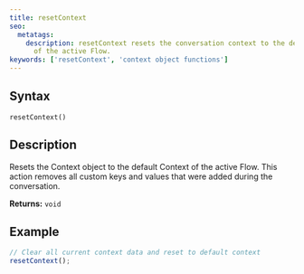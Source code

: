 ```yaml
---
title: resetContext
seo:
  metatags:
    description: resetContext resets the conversation context to the default context
      of the active Flow.
keywords: ['resetContext', 'context object functions']
---
```


## Syntax

`resetContext()`

## Description

Resets the Context object to the default Context of the active Flow. This action removes all custom keys and values that were added during the conversation.

**Returns:** `void`

## Example

```js
// Clear all current context data and reset to default context
resetContext();
```